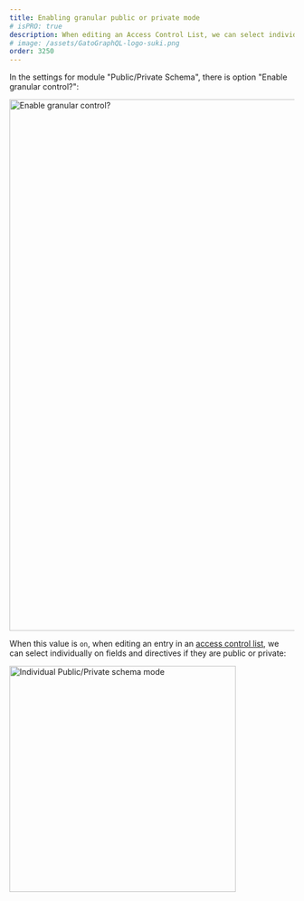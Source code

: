 ```yaml
---
title: Enabling granular public or private mode
# isPRO: true
description: When editing an Access Control List, we can select individually on fields and directives if they are public or private.
# image: /assets/GatoGraphQL-logo-suki.png
order: 3250
---
```


In the settings for module "Public/Private Schema", there is option "Enable granular control?":

<Image
  src="/assets/guides/upstream-pro/settings-enable-granular-control.png"
  width="1024"
  height="940"
  alt="Enable granular control?"
  caption="Enable granular control?"
/>

When this value is `on`, when editing an entry in an [access control list](../../use/defining-access-control/), we can select individually on fields and directives if they are public or private:

<Image
  src="/assets/guides/upstream-pro/public-private-individual-control.png"
  width="400"
  alt="Individual Public/Private schema mode"
  caption="Individual Public/Private schema mode"
/>
